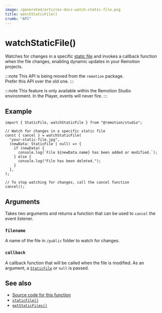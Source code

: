 ```yaml
---
image: /generated/articles-docs-watch-static-file.png
title: watchStaticFile()
crumb: "API"
---
```


# watchStaticFile()<AvailableFrom v="4.0.144"/>

Watches for changes in a specific [static file](/docs/staticfile) and invokes a callback function when the file changes, enabling dynamic updates in your Remotion projects.

:::note
This API is being moved from the <code>remotion</code> package.  
Prefer this API over the old one.
:::

:::note
This feature is only available within the Remotion Studio environment. In the Player, events will never fire.
:::

## Example

```tsx twoslash title="example.tsx"
import { StaticFile, watchStaticFile } from "@remotion/studio";

// Watch for changes in a specific static file
const { cancel } = watchStaticFile(
  "your-static-file.jpg",
  (newData: StaticFile | null) => {
    if (newData) {
      console.log(`File ${newData.name} has been added or modified.`);
    } else {
      console.log("File has been deleted.");
    }
  },
);

// To stop watching for changes, call the cancel function
cancel();
```

## Arguments

Takes two arguments and returns a function that can be used to `cancel` the event listener.

### `filename`

A name of the file in `/public` folder to watch for changes.

### `callback`

A callback function that will be called when the file is modified. As an argument, a [`StaticFile`](/docs/getstaticfiles#api) or `null` is passed.

## See also

- [Source code for this function](https://github.com/remotion-dev/remotion/blob/main/packages/studio/src/api/watch-static-file.ts)
- [`staticFile()`](/docs/staticfile)
- [`getStaticFiles()`](/docs/studio/get-static-files)
